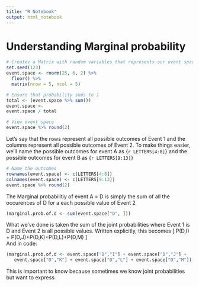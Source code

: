 ```yaml
---
title: "R Notebook"
output: html_notebook
---
```


# Understanding Marginal probability

```r
# Createv a Matrix with random variables that represents our event space
set.seed(123)
event.space <- rnorm(25, 6, 2) %>% 
  floor() %>% 
  matrix(nrow = 5, ncol = 5)

# Ensure that probability sums to 1
total <- (event.space %>% sum())
event.space <-
event.space / total

# View event space
event.space %>% round(2)
```

Let's say that the rows represent all possible outcomes of Event 1 and the columns represent all possible outcomes of Event 2. To make things easier, we'll name the possible outcomes for event A as {`r LETTERS[4:8]`} and the possible outcomes for event B as {`r LETTERS[9:13]`}
```r
# Name the outcomes
rownames(event.space) <- c(LETTERS[4:8])
colnames(event.space) <- c(LETTERS[9:13])
event.space %>% round(2)
```

The Marginal probabilitiy of event A = D is simply the sum of all the occurences of D for a each possible value of Event 2

```r
(marginal.prob.of.d <- sum(event.space["D", ]))
```

What we've done is taken the sum of the joint probabilities where Event 1 is D and Event 2 is all possible values. Written explicitly, this becomes
\[
P(D,I) + P(D,J)+P(D,K)+P(D,L)+P(D,M)
\]\
And in code:
```r
(marginal.prob.of.d <- event.space["D","I"] + event.space["D","J"] +
   event.space["D","K"] + event.space["D","L"] + event.space["D","M"])
```

This is important to know because sometimes we know joint probabilities but want to express 
